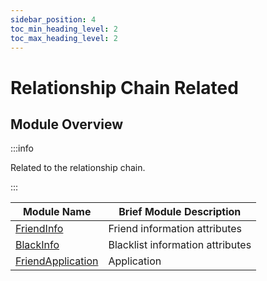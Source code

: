 ```yaml
---
sidebar_position: 4
toc_min_heading_level: 2
toc_max_heading_level: 2
---
```


# Relationship Chain Related

## Module Overview

:::info

Related to the relationship chain.

:::

| Module Name                                                      | Brief Module Description |
| ---------------------------------------------------------------- | ------------------------ |
| [FriendInfo](/class/friend/friendInfo.mdx)                       | Friend information attributes |
| [BlackInfo](/class/friend/blackInfo.mdx)                         | Blacklist information attributes |
| [FriendApplication](/class/friend/friendApplication.mdx)         | Application               |